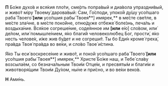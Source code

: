 **П** Бо́же духо́в и вся́кия пло́ти, сме́рть попра́вый и диа́вола упраздни́вый, и живо́т мiру Твоему́ дарова́вый: Сам, Го́споди, упоко́й ду́шу усо́пшаго раба́ Твоего́ **[или** усо́пшия рабы́ Твоея́**] имярек,** в ме́сте све́тле, в ме́сте зла́чне, в ме́сте поко́йне, отню́дуже отбеже́ боле́знь, печа́ль и воздыха́ние. Вся́кое согреше́ние, соде́янное им **[или** е́ю<R>]</R> сло́вом, или́ де́лом, или́ помышле́нием, я́ко благи́й человеколю́бец Бог, прости́, я́ко несть челове́к, и́же жив бу́дет и не согреши́т. Ты бо Еди́н кроме́ греха́, пра́вда Твоя́ пра́вда во ве́ки, и сло́во Твое́ и́стина.

Я́ко Ты еси́ воскресе́ние и живо́т, и поко́й усо́пшаго раба́ Твоего́ **[или** усо́пшия рабы́ Твоея́**] имярек,** Христе́ Бо́же наш, и Тебе́ сла́ву возсыла́ем, со безнача́льным Твои́м Отце́м, и пресвяты́м и благи́м и животворя́щим Твои́м Ду́хом, ны́не и при́сно, и во ве́ки веко́в.

**Н** Ами́нь.
